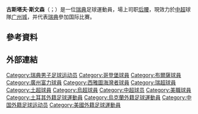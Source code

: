 {{noteTA|G1=football
|1=zh-hans:古斯塔夫;zh-hk:古斯達夫
|2=zh-hans:斯文森;zh-hk:史雲遜}}
{{Infobox football biography
| name= 古斯塔夫·斯文森<br>''Gustav Svensson''
| image = Gustav Svensson 2018.jpg
| image_size = 225
| fullname = Karl Gustav Johan Svensson
| birth_date  = {{birth date and age|1987|02|07|df=yes}}
| birth_place = {{瑞典}}[[哥德堡|哥德堡]]
| height = {{height|m=1.84}}
| currentclub  = [[广州城足球俱乐部|广州城]]
| clubnumber = 13
| position = [[中场|中场]]
| youthyears1 = 1999–2000  
| youthyears2 = 2000–2001 
| youthyears3 = 2001–2005
| youthclubs1 = Azalea BK 
| youthclubs2 = ES Le Cannet-Rocheville 
| youthclubs3 = [[哥德堡体育俱乐部|哥德堡]]
| years1 = 2005–2010  
| years2 = 2010–2012 
| years3 = 2012–2014 
| years4 = 2014–2015
| years5 = 2016
| years6 = 2017–2020
| years7 = 2021–
| clubs1 = [[哥德堡体育俱乐部|哥德堡]]  
| clubs2 = [[布尔萨体育|布尔萨体育]] 
| clubs3 = [[辛菲羅波爾塔夫里亞足球俱樂部|塔夫里亞]] 
| clubs4 = [[哥德堡体育俱乐部|哥德堡]]
| clubs5 = [[广州富力足球俱乐部|广州富力]]
| clubs6 = [[西雅圖海灣者足球會|西雅图海湾者]]
| clubs7 = [[广州城足球俱乐部|广州城]]
| caps1 = 101 
| goals1 = 8 
| caps2 = 25 
| goals2 = 0 
| caps3 = 21 
| goals3 = 0 
| caps4 = 52 
| goals4 = 1
| caps5 = 28 
| goals5 = 0
| caps6 = 90 
| goals6 = 4
| caps7 = 5
| goals7 = 0
| nationalyears1 = 2007–2009 
| nationalyears2 = 2009–
| nationalteam1 = [[瑞典21岁以下国家足球队|瑞典U-21]] 
| nationalteam2 = [[瑞典國家足球隊|瑞典]]
| nationalcaps1 = 24 
| nationalgoals1 = 1 
| nationalcaps2 = 32
| nationalgoals2 = 0
| pcupdate = 2021年5月14日
| ntupdate = 2021年6月18日
}}
'''古斯塔夫·斯文森'''（{{lang-sv|Gustav Svensson}}；{{bd|1987年|2月7日}}）是一位[[瑞典|瑞典]]足球運動員，場上司职[[中場#后腰|后腰]]，現效力於[[中國足球超級聯賽|中超]]球隊[[广州城足球俱乐部|广州城]]，并代表[[瑞典國家足球隊|瑞典]]參加国际比賽。

==參考資料==
{{Reflist}}
==外部連結==
{{2016年中超分类名单广州富力}}
{{2021年中超分类名单广州城}}
{{2018年世界盃足球賽瑞典參賽名單}}
{{2020年欧洲足球锦标赛瑞典参赛名单}}
{{Authority control}}
{{Soccer-bio-stub}}
{{DEFAULTSORT:Svensson, Gustav}}
[[Category:瑞典男子足球运动员|Category:瑞典男子足球运动员]]
[[Category:哥登堡球員|Category:哥登堡球員]]
[[Category:布爾薩球員|Category:布爾薩球員]]
[[Category:廣州富力球員|Category:廣州富力球員]]
[[Category:西雅圖海灣者球員|Category:西雅圖海灣者球員]]
[[Category:瑞超球員|Category:瑞超球員]]
[[Category:土超球員|Category:土超球員]]
[[Category:烏超球員|Category:烏超球員]]
[[Category:中超球员|Category:中超球员]]
[[Category:美職球員|Category:美職球員]]
[[Category:土耳其外籍足球運動員|Category:土耳其外籍足球運動員]]
[[Category:烏克蘭外籍足球運動員|Category:烏克蘭外籍足球運動員]]
[[Category:中国外籍足球运动员|Category:中国外籍足球运动员]]
[[Category:美國外籍足球運動員|Category:美國外籍足球運動員]]